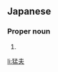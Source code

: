 ==Japanese==
{{ja-kanjitab|たけ|お}}

===Proper noun===
{{ja-pos|たけお|proper}}

# {{given name|male|lang=ja|sort=たけお}}

[[li:猛夫]]
